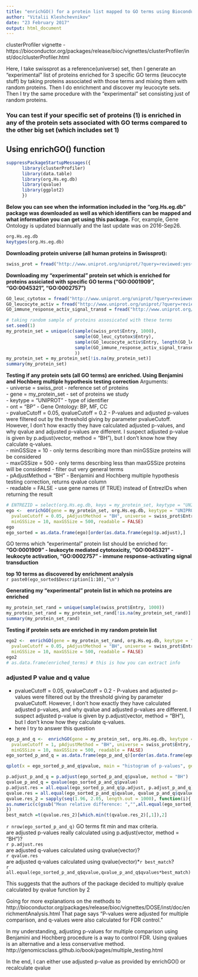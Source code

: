 ```yaml
---
title: "enrichGO() for a protein list mapped to GO terms using Bioconductor package \"org.Hs.eg.db\" "
author: "Vitalii Kleshchevnikov"
date: "23 February 2017"
output: html_document
---
```


clusterProfiler vignette - https://bioconductor.org/packages/release/bioc/vignettes/clusterProfiler/inst/doc/clusterProfiler.html

   Here, I take swissprot as a reference(universe) set, then I generate an “experimental" list of proteins enriched for 3 specific GO terms (leucocyte stuff) by taking proteins associated with those terms and mixing them with random proteins. Then I do enrichment and discover my leucocyte sets. Then I try the same procedure with the “experimental” set consisting just of random proteins.

### You can test if your specific set of proteins (1) is enriched in any of the protein sets associated with GO terms compared to the other big set (which includes set 1)
## Using enrichGO() function
```r
suppressPackageStartupMessages({
      library(clusterProfiler)
      library(data.table)
      library(org.Hs.eg.db)
      library(qvalue)
      library(ggplot2)
      })
```

**Below you can see when the information included in the "org.Hs.eg.db" package was downloaded as well as which identifiers can be mapped and what information you can get using this package.** For, example, Gene Ontology is updated biannually and the last update was on 2016-Sep26.

```r
org.Hs.eg.db
keytypes(org.Hs.eg.db)
```

**Downloading protein universe (all human proteins in Swissprot):**

```r
swiss_prot = fread("http://www.uniprot.org/uniprot/?query=reviewed:yes+AND+organism:9606&columns=id&format=tab", colClasses = "character")
```

**Downloading my "experimental" protein set which is enriched for proteins assiciated with specific GO terms ("GO:0001909", "GO:0045321", "GO:0002757")**

```r
GO_leuc_cytotox = fread("http://www.uniprot.org/uniprot/?query=reviewed:yes+AND+organism:9606+AND+GO:0001909&columns=id&format=tab", colClasses = "character")
GO_leucocyte_activ = fread("http://www.uniprot.org/uniprot/?query=reviewed:yes+AND+organism:9606+AND+GO:0045321&columns=id&format=tab", colClasses = "character")
GO_immune_response_activ_signal_transd = fread("http://www.uniprot.org/uniprot/?query=reviewed:yes+AND+organism:9606+AND+GO:0002757&columns=id&format=tab", colClasses = "character")

# taking random sample of proteins assosicated with these terms
set.seed(1)
my_protein_set = unique(c(sample(swiss_prot$Entry, 1000),
                          sample(GO_leuc_cytotox$Entry),
                          sample(GO_leucocyte_activ$Entry, length(GO_leucocyte_activ$Entry)/10),
                          sample(GO_immune_response_activ_signal_transd$Entry, length(GO_immune_response_activ_signal_transd$Entry)/10)
                          ))
my_protein_set = my_protein_set[!is.na(my_protein_set)]
summary(my_protein_set)
```

**Testing if any protein sets (all GO terms) are enriched. Using Benjamini and Hochberg multiple hypothesis testing correction** 
Arguments:  
- universe = swiss_prot - reference set of proteins   
- gene = my_protein_set - set of proteins we study  
- keytype = "UNIPROT" - type of identifier  
- ont = "BP" - Gene Ontology: BP, MF, CC  
- pvalueCutoff = 0.05, qvalueCutoff = 0.2 - P-values and adjusted p-values were filtered out by the threshold giving by parameter pvalueCutoff. However, I don't how exactly they have calculated adjusted p-values, and why qvalue and adjusted p-values are different. I suspect adjusted p-value is given by p.adjust(vector, method = "BH"), but I don't know how they calculate q-values.  
- minGSSize = 10 - only terms describing more than minGSSize proteins will be considered  
- maxGSSize = 500 - only terms describing less than maxGSSize proteins will be considered - filter out very general terms  
- pAdjustMethod = "BH" - Benjamini and Hochberg multiple hypothesis testing correction, returns qvalue column  
- readable = FALSE - use gene names (if TRUE) instead of EntrezIDs when returning the result  

```r
# ENTREZID = select(org.Hs.eg.db, keys = my_protein_set, keytype = "UNIPROT", columns = "ENTREZID")
ego <-  enrichGO(gene = my_protein_set, org.Hs.eg.db, keytype = "UNIPROT", ont = "BP",
  pvalueCutoff = 0.05, pAdjustMethod = "BH", universe = swiss_prot$Entry, qvalueCutoff = 0.2,
  minGSSize = 10, maxGSSize = 500, readable = FALSE)
ego
ego_sorted = as.data.frame(ego)[order(as.data.frame(ego)$p.adjust),]
```

GO terms which "experimental" protein list should be enriched for: **"GO:0001909" - leukocyte mediated cytotoxicity, "GO:0045321" - leukocyte activation, "GO:0002757" - immune response-activating signal transduction**  

**top 10 terms as discovered by enrichment analysis**  
`r paste0(ego_sorted$Description[1:10],"\n")`


**Generating my "experimental" protein list in which no proteins are enriched**

```r
my_protein_set_rand = unique(sample(swiss_prot$Entry, 1000))
my_protein_set_rand = my_protein_set_rand[!is.na(my_protein_set_rand)]
summary(my_protein_set_rand)
```

**Testing if protein sets are enriched in my random protein list**

```r
ego2 <-  enrichGO(gene = my_protein_set_rand, org.Hs.eg.db, keytype = "UNIPROT", ont = "BP",
  pvalueCutoff = 0.05, pAdjustMethod = "BH", universe = swiss_prot$Entry, qvalueCutoff = 0.2,
  minGSSize = 10, maxGSSize = 500, readable = FALSE)
ego2
# as.data.frame(enriched_terms) # this is how you can extract info
```


### adjusted P value and q value  

-  pvalueCutoff = 0.05, qvalueCutoff = 0.2 - P-values and adjusted p-values were filtered out by the threshold giving by parameter pvalueCutoff. However, I don't how exactly they have calculated adjusted p-values, and why qvalue and adjusted p-values are different. I suspect adjusted p-value is given by p.adjust(vector, method = "BH"), but I don't know how they calculate q-values.   
- here I try to answer this question   

```r
ego_p_and_q <-  enrichGO(gene = my_protein_set, org.Hs.eg.db, keytype = "UNIPROT", ont = "BP",
  pvalueCutoff = 1, pAdjustMethod = "BH", universe = swiss_prot$Entry, qvalueCutoff = 1,
  minGSSize = 10, maxGSSize = 500, readable = FALSE)
ego_sorted_p_and_q = as.data.frame(ego_p_and_q)[order(as.data.frame(ego_p_and_q)$p.adjust),]

qplot(x = ego_sorted_p_and_q$pvalue, main = "histogram of p-values", geom = "histogram")

p.adjust_p_and_q = p.adjust(ego_sorted_p_and_q$pvalue, method = "BH")
qvalue_p_and_q = qvalue(ego_sorted_p_and_q$pvalue)
p.adjust.res = all.equal(ego_sorted_p_and_q$p.adjust, p.adjust_p_and_q)
qvalue.res = all.equal(ego_sorted_p_and_q$qvalue, qvalue_p_and_q$qvalues)
qvalue.res_2 = sapply(seq(1.96, 2.05, length.out = 1000), function(i){
as.numeric(c(gsub("Mean relative difference: ","",all.equal(ego_sorted_p_and_q$qvalue,qvalue_p_and_q$qvalues*i)),i))
})
best_match =t(qvalue.res_2)[which.min(t(qvalue.res_2)[,1]),2]
```

`r nrow(ego_sorted_p_and_q)` GO terms fit min and max criteria.  
are adjusted p-values really calculated using p.adjust(vector, method = "BH")?   
`r p.adjust.res`   
are adjusted q-values calculated using qvalue(vector)?   
`r qvalue.res`  
are adjusted q-values calculated using qvalue(vector)*`r best_match`?   
`r all.equal(ego_sorted_p_and_q$qvalue,qvalue_p_and_q$qvalues*best_match)`  

This suggests that the authors of the package decided to multiply qvalue calculated by qvalue function by 2 

Going for more explanations on the methods to http://bioconductor.org/packages/release/bioc/vignettes/DOSE/inst/doc/enrichmentAnalysis.html 
That page says "P-values were adjusted for multiple comparison, and q-values were also calculated for FDR control."

In my understanding, adjusting p-values for multiple comparison using Benjamini and Hochberg procedure is a way to control FDR. Using qvalues is an alternative and a less conservative method.
http://genomicsclass.github.io/book/pages/multiple_testing.html

In the end, I can either use adjusted p-value as provided by enrichGO() or recalculate qvalue